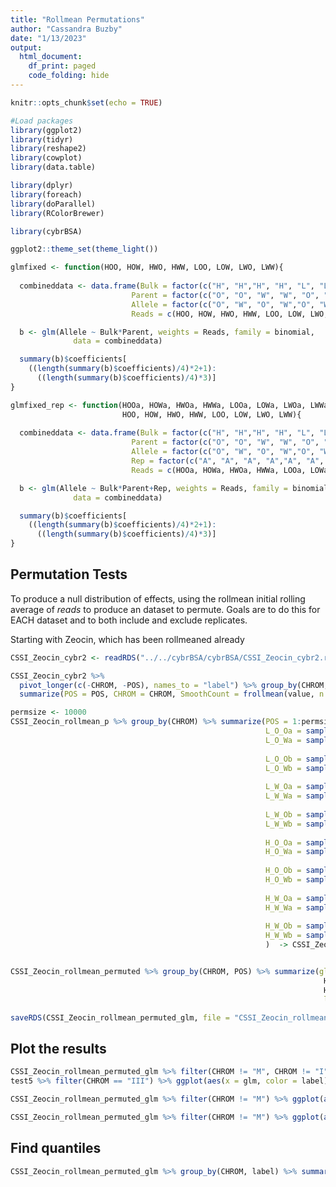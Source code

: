 ```yaml
---
title: "Rollmean Permutations"
author: "Cassandra Buzby"
date: "1/13/2023"
output:
  html_document:
    df_print: paged
    code_folding: hide
---
```


```r
knitr::opts_chunk$set(echo = TRUE)

#Load packages
library(ggplot2)
library(tidyr)
library(reshape2)
library(cowplot)
library(data.table)

library(dplyr)
library(foreach)
library(doParallel)
library(RColorBrewer)

library(cybrBSA)

ggplot2::theme_set(theme_light())

glmfixed <- function(HOO, HOW, HWO, HWW, LOO, LOW, LWO, LWW){
  
  combineddata <- data.frame(Bulk = factor(c("H", "H","H", "H", "L", "L","L", "L")),
                           Parent = factor(c("O", "O", "W", "W", "O", "O", "W", "W")),
                           Allele = factor(c("O", "W", "O", "W","O", "W", "O", "W")),
                           Reads = c(HOO, HOW, HWO, HWW, LOO, LOW, LWO, LWW))

  b <- glm(Allele ~ Bulk*Parent, weights = Reads, family = binomial, 
              data = combineddata)

  summary(b)$coefficients[
    ((length(summary(b)$coefficients)/4)*2+1):
      ((length(summary(b)$coefficients)/4)*3)]
}

glmfixed_rep <- function(HOOa, HOWa, HWOa, HWWa, LOOa, LOWa, LWOa, LWWa, 
                         HOO, HOW, HWO, HWW, LOO, LOW, LWO, LWW){
  
  combineddata <- data.frame(Bulk = factor(c("H", "H","H", "H", "L", "L","L", "L", "H", "H","H", "H", "L", "L","L", "L")),
                           Parent = factor(c("O", "O", "W", "W", "O", "O", "W", "W", "O", "O", "W", "W", "O", "O", "W", "W")),
                           Allele = factor(c("O", "W", "O", "W","O", "W", "O", "W", "O", "W", "O", "W","O", "W", "O", "W")),
                           Rep = factor(c("A", "A", "A", "A","A", "A", "A", "A", "B", "B", "B", "B","B", "B", "B", "B")),
                           Reads = c(HOOa, HOWa, HWOa, HWWa, LOOa, LOWa, LWOa, LWWa, HOO, HOW, HWO, HWW, LOO, LOW, LWO, LWW))

  b <- glm(Allele ~ Bulk*Parent+Rep, weights = Reads, family = binomial, 
              data = combineddata)

  summary(b)$coefficients[
    ((length(summary(b)$coefficients)/4)*2+1):
      ((length(summary(b)$coefficients)/4)*3)]
}

```

## Permutation Tests

To produce a null distribution of effects, using the rollmean initial rolling average of _reads_ to produce an dataset to permute. Goals are to do this for EACH dataset and to both include and exclude replicates. 

Starting with Zeocin, which has been rollmeaned already

```r
CSSI_Zeocin_cybr2 <- readRDS("../../cybrBSA/cybrBSA/CSSI_Zeocin_cybr2.rds")

CSSI_Zeocin_cybr2 %>%
  pivot_longer(c(-CHROM, -POS), names_to = "label") %>% group_by(CHROM, label) %>% arrange(POS) %>% 
  summarize(POS = POS, CHROM = CHROM, SmoothCount = frollmean(value, n = 100)) %>% na.omit() %>% pivot_wider(names_from = label,values_from = SmoothCount) -> CSSI_Zeocin_rollmean_p

```
```r
permsize <- 10000
CSSI_Zeocin_rollmean_p %>% group_by(CHROM) %>% summarize(POS = 1:permsize, 
                                                         L_O_Oa = sample(Dilute_OakI_A_Oak, size = permsize, replace = TRUE),
                                                         L_O_Wa = sample(Dilute_OakI_A_Wine, size = permsize, replace = TRUE),
                                                         
                                                         L_O_Ob = sample(Dilute_OakI_B_Oak, size = permsize, replace = TRUE),
                                                         L_O_Wb = sample(Dilute_OakI_B_Wine, size = permsize, replace = TRUE),
                                                         
                                                         L_W_Oa = sample(Dilute_WineI_A_Oak, size = permsize, replace = TRUE),
                                                         L_W_Wa = sample(Dilute_WineI_A_Wine, size = permsize, replace = TRUE),
                                                         
                                                         L_W_Ob = sample(Dilute_WineI_B_Oak, size = permsize, replace = TRUE),
                                                         L_W_Wb = sample(Dilute_WineI_B_Wine, size = permsize, replace = TRUE),
                                                         
                                                         H_O_Oa = sample(Zeocin_OakI_A_Oak, size = permsize, replace = TRUE),
                                                         H_O_Wa = sample(Zeocin_OakI_A_Wine, size = permsize, replace = TRUE),
                                                         
                                                         H_O_Ob = sample(Zeocin_OakI_B_Oak, size = permsize, replace = TRUE),
                                                         H_O_Wb = sample(Zeocin_OakI_B_Wine, size = permsize, replace = TRUE),
                                                         
                                                         H_W_Oa = sample(Zeocin_WineI_A_Oak, size = permsize, replace = TRUE),
                                                         H_W_Wa = sample(Zeocin_WineI_A_Wine, size = permsize, replace = TRUE),
                                                         
                                                         H_W_Ob = sample(Zeocin_WineI_B_Oak, size = permsize, replace = TRUE),
                                                         H_W_Wb = sample(Zeocin_WineI_B_Wine, size = permsize, replace = TRUE)
                                                         )  -> CSSI_Zeocin_rollmean_permuted


CSSI_Zeocin_rollmean_permuted %>% group_by(CHROM, POS) %>% summarize(glm = glmfixed_rep(
                                                                      H_O_Oa, H_O_Wa, H_W_Oa, H_W_Wa, L_O_Oa, L_O_Wa, L_W_Oa, L_W_Wa, 
                                                                      H_O_Ob, H_O_Wb, H_W_Ob, H_W_Wb, L_O_Ob, L_O_Wb, L_W_Ob, L_W_Wb),
                                                                      label = c("intercept", "Bulk", "Parent", "BxP_Interaction", "replicate")) -> CSSI_Zeocin_rollmean_permuted_glm

saveRDS(CSSI_Zeocin_rollmean_permuted_glm, file = "CSSI_Zeocin_rollmean_permuted_glm.rds")

```

## Plot the results

```r

CSSI_Zeocin_rollmean_permuted_glm %>% filter(CHROM != "M", CHROM != "I") %>% ggplot(aes(x = glm, color = label)) + geom_density(size = 1) + ggtitle("All Zeocin Permuted")
test5 %>% filter(CHROM == "III") %>% ggplot(aes(x = glm, color = label)) + geom_density(size = 1) + facet_wrap(~CHROM) + ggtitle("Chrom III Distributions")

CSSI_Zeocin_rollmean_permuted_glm %>% filter(CHROM != "M") %>% ggplot(aes(x = glm, color = label)) + geom_density() + facet_wrap(~CHROM) + ggtitle("Zeocin Permuted Distributions by Chromosome")

CSSI_Zeocin_rollmean_permuted_glm %>% filter(CHROM != "M") %>% ggplot(aes(x = glm, y = label, color = label)) + geom_boxplot() + facet_wrap(~CHROM) + ggtitle("Zeocin Permuted Distributions by Chromosome")

```

## Find quantiles

```r
CSSI_Zeocin_rollmean_permuted_glm %>% group_by(CHROM, label) %>% summarize(quant = quantile(glm)) 
```

